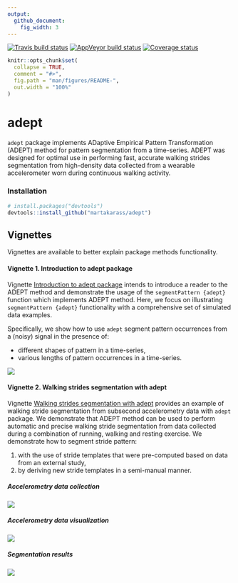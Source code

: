 ```yaml
---
output:
  github_document:
    fig_width: 3
---
```


[![Travis build status](https://travis-ci.com/martakarass/adept.svg?branch=master)](https://travis-ci.com/martakarass/adept)
[![AppVeyor build status](https://ci.appveyor.com/api/projects/status/github/martakarass/adept?branch=master&svg=true)](https://ci.appveyor.com/project/martakarass/adept)
[![Coverage status](https://codecov.io/gh/martakarass/adept/branch/master/graph/badge.svg)](https://codecov.io/github/martakarass/adept?branch=master)

<!-- README.md is generated from README.Rmd. Please edit that file -->

```r
knitr::opts_chunk$set(
  collapse = TRUE,
  comment = "#>",
  fig.path = "man/figures/README-",
  out.width = "100%"
)
```


# adept

`adept` package implements ADaptive Empirical Pattern Transformation (ADEPT) method for pattern segmentation from a time-series. ADEPT was designed for optimal use in performing fast, accurate walking strides segmentation from high-density data collected from a wearable accelerometer worn during continuous walking activity. 

### Installation

```r
# install.packages("devtools")
devtools::install_github("martakarass/adept")
```


## Vignettes 

Vignettes are available to better explain package methods functionality. 

#### Vignette 1. Introduction to adept package

Vignette [Introduction to adept package](https://martakarass.github.io/adept/articles/adept-intro.html) intends to introduce a reader to the ADEPT method and demonstrate the usage of the `segmentPattern {adept}` function which implements ADEPT method. Here, we focus on illustrating `segmentPattern {adept}` functionality with a comprehensive set of simulated data examples. 

Specifically, we show how to use `adept` segment pattern occurrences from a (noisy) signal in the presence of: 

- different shapes of pattern in a time-series,
- various lengths of pattern occurrences in a time-series.

![](https://imgur.com/bnHdiHR.jpg)


#### Vignette 2. Walking strides segmentation with adept

Vignette [Walking strides segmentation with adept](https://martakarass.github.io/adept/articles/adept-strides-segmentation.html) provides an example of walking stride segmentation from subsecond accelerometry data with `adept` package. We demonstrate that ADEPT method can be used to perform automatic and precise walking stride segmentation from data collected during a combination of running, walking and resting exercise. We demonstrate how to segment stride pattern: 

1. with the use of stride templates that were pre-computed based on data from an external study, 
2. by deriving new stride templates in a semi-manual manner.
  
##### Accelerometry data collection 

![](https://imgur.com/j1mIz0N.jpg)

#####  Accelerometry data visualization

![](https://imgur.com/Z0j1qLc.jpg)


#####  Segmentation results

![](https://imgur.com/ic3gQvG.jpg)




